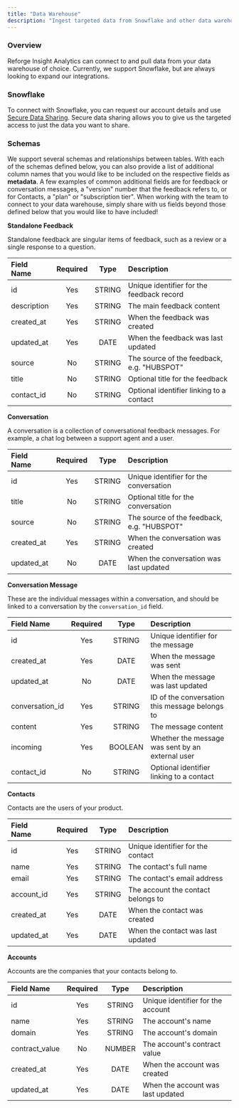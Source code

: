 ```yaml
---
title: "Data Warehouse"
description: "Ingest targeted data from Snowflake and other data warehouses to Reforge Insight Analytics for consolidation and analysis"
---
```


### Overview

Reforge Insight Analytics can connect to and pull data from your data warehouse of choice. Currently, we support Snowflake, but are always looking to expand our integrations.

### Snowflake

To connect with Snowflake, you can request our account details and use [Secure Data Sharing](https://docs.snowflake.com/en/user-guide/data-sharing-intro).
Secure data sharing allows you to give us the targeted access to just the data you want to share.

### Schemas

We support several schemas and relationships between tables. With each of the schemas defined below, you can also provide a list of additional column names that you would like to be included on the respective fields as **metadata**. A few examples of common additional fields are for feedback or conversation messages, a "version" number that the feedback refers to, or for Contacts, a "plan" or "subscription tier". When working with the team to connect to your data warehouse, simply share with us fields beyond those defined below that you would like to have included!

**Standalone Feedback**

Standalone feedback are singular items of feedback, such as a review or a single response to a question.

| Field Name  | Required |  Type  | Description                                |
| :---------- | :------: | :----: | :----------------------------------------- |
| id          |   Yes    | STRING | Unique identifier for the feedback record  |
| description |   Yes    | STRING | The main feedback content                  |
| created_at  |   Yes    | STRING | When the feedback was created              |
| updated_at  |   Yes    |  DATE  | When the feedback was last updated         |
| source      |    No    | STRING | The source of the feedback, e.g. "HUBSPOT" |
| title       |    No    | STRING | Optional title for the feedback            |
| contact_id  |    No    | STRING | Optional identifier linking to a contact   |

**Conversation**

A conversation is a collection of conversational feedback messages. For example, a chat log between a support agent and a user.

| Field Name | Required |  Type  | Description                                |
| :--------- | :------: | :----: | :----------------------------------------- |
| id         |   Yes    | STRING | Unique identifier for the conversation     |
| title      |    No    | STRING | Optional title for the conversation        |
| source     |    No    | STRING | The source of the feedback, e.g. "HUBSPOT" |
| created_at |   Yes    | STRING | When the conversation was created          |
| updated_at |    No    |  DATE  | When the conversation was last updated     |

**Conversation Message**

These are the individual messages within a conversation, and should be linked to a conversation by the `conversation_id` field.

| Field Name      | Required |  Type   | Description                                      |
| :-------------- | :------: | :-----: | :----------------------------------------------- |
| id              |   Yes    | STRING  | Unique identifier for the message                |
| created_at      |   Yes    |  DATE   | When the message was sent                        |
| updated_at      |    No    |  DATE   | When the message was last updated                |
| conversation_id |   Yes    | STRING  | ID of the conversation this message belongs to   |
| content         |   Yes    | STRING  | The message content                              |
| incoming        |   Yes    | BOOLEAN | Whether the message was sent by an external user |
| contact_id      |    No    | STRING  | Optional identifier linking to a contact         |

**Contacts**

Contacts are the users of your product.

| Field Name | Required |  Type  | Description                        |
| :--------- | :------: | :----: | :--------------------------------- |
| id         |   Yes    | STRING | Unique identifier for the contact  |
| name       |   Yes    | STRING | The contact's full name            |
| email      |   Yes    | STRING | The contact's email address        |
| account_id |   Yes    | STRING | The account the contact belongs to |
| created_at |   Yes    |  DATE  | When the contact was created       |
| updated_at |   Yes    |  DATE  | When the contact was last updated  |

**Accounts**

Accounts are the companies that your contacts belong to.

| Field Name     | Required |  Type  | Description                       |
| :------------- | :------: | :----: | :-------------------------------- |
| id             |   Yes    | STRING | Unique identifier for the account |
| name           |   Yes    | STRING | The account's name                |
| domain         |   Yes    | STRING | The account's domain              |
| contract_value |    No    | NUMBER | The account's contract value      |
| created_at     |   Yes    |  DATE  | When the account was created      |
| updated_at     |   Yes    |  DATE  | When the account was last updated |

